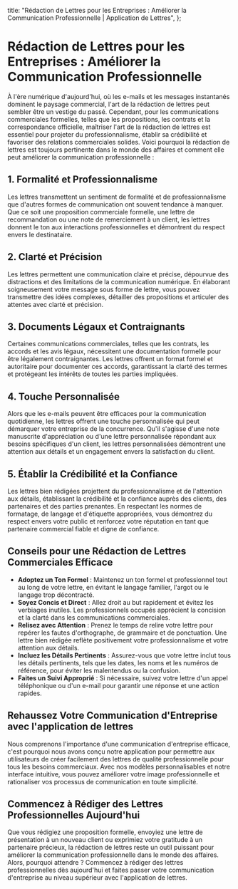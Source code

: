 
  title: "Rédaction de Lettres pour les Entreprises : Améliorer la Communication Professionnelle | Application de Lettres",
};

# Rédaction de Lettres pour les Entreprises : Améliorer la Communication Professionnelle

<MdxImage src="/blog/letter-writing-business.jpg" alt="Rédaction de Lettres pour les Entreprises : Améliorer la Communication Professionnelle" width={800} height={700} />

À l'ère numérique d'aujourd'hui, où les e-mails et les messages instantanés dominent le paysage commercial, l'art de la rédaction de lettres peut sembler être un vestige du passé. Cependant, pour les communications commerciales formelles, telles que les propositions, les contrats et la correspondance officielle, maîtriser l'art de la rédaction de lettres est essentiel pour projeter du professionnalisme, établir sa crédibilité et favoriser des relations commerciales solides. Voici pourquoi la rédaction de lettres est toujours pertinente dans le monde des affaires et comment elle peut améliorer la communication professionnelle :

## 1. Formalité et Professionnalisme

Les lettres transmettent un sentiment de formalité et de professionnalisme que d'autres formes de communication ont souvent tendance à manquer. Que ce soit une proposition commerciale formelle, une lettre de recommandation ou une note de remerciement à un client, les lettres donnent le ton aux interactions professionnelles et démontrent du respect envers le destinataire.

## 2. Clarté et Précision

Les lettres permettent une communication claire et précise, dépourvue des distractions et des limitations de la communication numérique. En élaborant soigneusement votre message sous forme de lettre, vous pouvez transmettre des idées complexes, détailler des propositions et articuler des attentes avec clarté et précision.

## 3. Documents Légaux et Contraignants

Certaines communications commerciales, telles que les contrats, les accords et les avis légaux, nécessitent une documentation formelle pour être légalement contraignantes. Les lettres offrent un format formel et autoritaire pour documenter ces accords, garantissant la clarté des termes et protégeant les intérêts de toutes les parties impliquées.

## 4. Touche Personnalisée

Alors que les e-mails peuvent être efficaces pour la communication quotidienne, les lettres offrent une touche personnalisée qui peut démarquer votre entreprise de la concurrence. Qu'il s'agisse d'une note manuscrite d'appréciation ou d'une lettre personnalisée répondant aux besoins spécifiques d'un client, les lettres personnalisées démontrent une attention aux détails et un engagement envers la satisfaction du client.

## 5. Établir la Crédibilité et la Confiance

Les lettres bien rédigées projettent du professionnalisme et de l'attention aux détails, établissant la crédibilité et la confiance auprès des clients, des partenaires et des parties prenantes. En respectant les normes de formatage, de langage et d'étiquette appropriées, vous démontrez du respect envers votre public et renforcez votre réputation en tant que partenaire commercial fiable et digne de confiance.

## Conseils pour une Rédaction de Lettres Commerciales Efficace

- **Adoptez un Ton Formel** : Maintenez un ton formel et professionnel tout au long de votre lettre, en évitant le langage familier, l'argot ou le langage trop décontracté.
- **Soyez Concis et Direct** : Allez droit au but rapidement et évitez les verbiages inutiles. Les professionnels occupés apprécient la concision et la clarté dans les communications commerciales.
- **Relisez avec Attention** : Prenez le temps de relire votre lettre pour repérer les fautes d'orthographe, de grammaire et de ponctuation. Une lettre bien rédigée reflète positivement votre professionnalisme et votre attention aux détails.
- **Incluez les Détails Pertinents** : Assurez-vous que votre lettre inclut tous les détails pertinents, tels que les dates, les noms et les numéros de référence, pour éviter les malentendus ou la confusion.
- **Faites un Suivi Approprié** : Si nécessaire, suivez votre lettre d'un appel téléphonique ou d'un e-mail pour garantir une réponse et une action rapides.

## Rehaussez Votre Communication d'Entreprise avec l'application de lettres

Nous comprenons l'importance d'une communication d'entreprise efficace, c'est pourquoi nous avons conçu notre application pour permettre aux utilisateurs de créer facilement des lettres de qualité professionnelle pour tous les besoins commerciaux. Avec nos modèles personnalisables et notre interface intuitive, vous pouvez améliorer votre image professionnelle et rationaliser vos processus de communication en toute simplicité.

## Commencez à Rédiger des Lettres Professionnelles Aujourd'hui

Que vous rédigiez une proposition formelle, envoyiez une lettre de présentation à un nouveau client ou exprimiez votre gratitude à un partenaire précieux, la rédaction de lettres reste un outil puissant pour améliorer la communication professionnelle dans le monde des affaires. Alors, pourquoi attendre ? Commencez à rédiger des lettres professionnelles dès aujourd'hui et faites passer votre communication d'entreprise au niveau supérieur avec l'application de lettres.